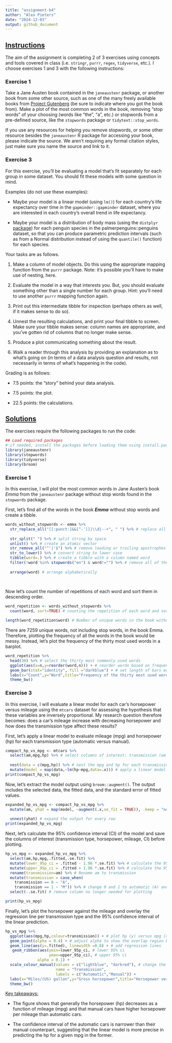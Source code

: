 ```yaml
---
title: "assignment-b4"
author: "Alex Pieters"
date: "2024-12-03"
output: github_document
---
```


## [Instructions]{.underline}

The aim of the assignment is completing 2 of 3 exercises using concepts and tools covered in class (i.e. `stringr`, `purrr`, `regex`, `tidyverse`, etc.). I choose exercises 1 and 3 with the following instructions:

### Exercise 1

Take a Jane Austen book contained in the `janeaustenr` package, or another book from some other source, such as one of the many freely available books from [Project Gutenberg](https://dev.gutenberg.org/) (be sure to indicate where you got the book from). Make a plot of the most common words in the book, removing “stop words” of your choosing (words like “the”, “a”, etc.) or stopwords from a pre-defined source, like the `stopwords` package or `tidytext::stop_words`.

If you use any resources for helping you remove stopwords, or some other resource besides the `janeaustenr` R package for accessing your book, please indicate the source. We aren’t requiring any formal citation styles, just make sure you name the source and link to it.

### Exercise 3

For this exercise, you’ll be evaluating a model that’s fit separately for each group in some dataset. You should fit these models with some question in mind.

Examples (do not use these examples):

-   Maybe your model is a linear model (using `lm()`) for each country’s life expectancy over time in the `gapminder::gapminder` dataset, where you are interested in each country’s overall trend in life expectancy.

-   Maybe your model is a distribution of body mass (using the `distplyr` [package](https://distplyr.netlify.app/)) for each penguin species in the palmerpenguins::penguins dataset, so that you can produce parametric prediction intervals (such as from a Normal distribution instead of using the `quantile()` function) for each species.

Your tasks are as follows.

1.  Make a column of model objects. Do this using the appropriate mapping function from the `purrr` package. Note: it’s possible you’ll have to make use of nesting, here.

2.  Evaluate the model in a way that interests you. But, you should evaluate something other than a single number for each group. Hint: you’ll need to use another `purrr` mapping function again.

3.  Print out this intermediate tibble for inspection (perhaps others as well, if it makes sense to do so).

4.  Unnest the resulting calculations, and print your final tibble to screen. Make sure your tibble makes sense: column names are appropriate, and you’ve gotten rid of columns that no longer make sense.

5.  Produce a plot communicating something about the result.

6.  Walk a reader through this analysis by providing an explanation as to what’s going on (in terms of a data analysis question and results, not necessarily in terms of what’s happening in the code).

Grading is as follows:

-   7.5 points: the “story” behind your data analysis.

-   7.5 points: the plot.

-   22.5 points: the calculations.

## [Solutions]{.underline}

The exercises require the following packages to run the code:

```r
## Load required packages
# if needed, install the packages before loading them using install.packages('name') in the console
library(janeaustenr) 
library(stopwords) 
library(tidyverse)
library(broom)
```

### Exercise 1

In this exercise, I will plot the most common words in Jane Austen's book *Emma* from the `janeaustenr` package without stop words found in the `stopwords` package.

First, let's find all of the words in the book ***Emma*** without stop words and create a tibble.

```r
words_without_stopwords <- emma %>%
  str_replace_all("[[:punct:]&&[^-']]|\\d|--+", " ") %>% # replace all punctuation except for apostrophes and hyphens (e.g., Emma's, to-day), or digits, or more than one hyphens with a space
  
  str_split(" ") %>% # split string by space
  unlist() %>% # create an atomic vector
  str_remove_all("^'|'$") %>% # remove leading or trailing apostrophes
  str_to_lower() %>% # convert string to lower case
  tibble(word=.) %>% # create a tibble with a column named word
  filter(!word %in% stopwords("en") & word!="") %>% # remove all of the stop words using the stopwords package and removes empty strings
  
  arrange(word) # arrange alphabetically
 
  
```

Now let's count the number of repetitions of each word and sort them in descending order.

```r
word_repetition <- words_without_stopwords %>%
  count(word, sort=TRUE) # counting the repetition of each word and sort in descending order

length(word_repetition$word) # Number of unique words in the book without stop words
```

There are 7259 unique words, not including stop words, in the book Emma. Therefore, plotting the frequency of all the words in the book would be messy. Instead, let's plot the frequency of the thirty most used words in a barplot.

```r
word_repetition %>%
  head(30) %>% # select the thirty most commonly used words
  ggplot(aes(x=n,y=reorder(word,n))) + # reorder words based on frequency
  geom_bar(stat="identity", fill ="darkblue") + # set length of bars equal to count value and set color
  labs(x="Count",y="Word",title="Frequency of the thirty most used words in Jane Austen's book Emma") +
  theme_bw()
```

### Exercise 3

In this exercise, I will evaluate a linear model for each car’s horsepower versus mileage using the `mtcars` dataset for assessing the hypothesis that these variables are inversely proportional. My research question therefore becomes: does a car's mileage increase with decreasing horsepower and how does the transmission type affect these results?

First, let's apply a linear model to evaluate mileage (mpg) and horsepower (hp) for each transmission type (automatic versus manual).

```r
compact_hp_vs_mpg <- mtcars %>%
  select(am,mpg,hp) %>% # select columns of interest: transmission (am where 0=automatic and 1=manual), mileage, and horsepower
  
  nest(data = c(mpg,hp)) %>% # nest the mpg and hp for each transmission type
  mutate(model = map(data,~lm(hp~mpg,data=.x))) # apply a linear model with y ~ x for each transmission type
print(compact_hp_vs_mpg)
```

Now, let's extract the model output using `broom::augment()`. The output includes the selected data, the fitted data, and the standard error of fitted values.

```r
expanded_hp_vs_mpg <- compact_hp_vs_mpg %>% 
  mutate(am, yhat = map(model, ~augment(.x,se_fit = TRUE)), .keep = "none") %>% # extract the model output and the standard error of the fitted values
  
  unnest(yhat) # expand the output for every row
print(expanded_hp_vs_mpg)
```

Next, let's calculate the 95% confidence interval (CI) of the model and save the columns of interest (transmission type, horsepower, mileage, CI) before plotting.

```r
hp_vs_mpg <- expanded_hp_vs_mpg %>%
  select(am,hp,mpg,.fitted,.se.fit) %>%
  mutate(lower_95p_ci = .fitted - 1.96 *.se.fit) %>% # calculate the 95% lower confidence interval (z-score = 1.96)
  mutate(upper_95p_ci = .fitted + 1.96 *.se.fit) %>% # calculate the 95% upper confidence interval (z-score = 1.96)
  rename(transmission=am) %>% # Rename am to transmission
  mutate(transmission = case_when(
    transmission == 0 ~ "A",
    transmission == 1 ~ "M")) %>% # change 0 and 1 to automatic (A) and manual (M)
  select(-.se.fit) # remove column no longer needed for plotting

print(hp_vs_mpg)  
```

Finally, let's plot the horsepower against the mileage and overlay the regression line per transmission type and the 95% confidence interval of the linear prediction.

```r
hp_vs_mpg %>%
  ggplot(aes(mpg,hp,colour=transmission)) + # plot hp (y) versus mpg (x)
  geom_point(alpha = 0.4) + # adjust alpha to show the overlap region between the transmission types
  geom_line(aes(y=.fitted), linewidth =0.8) + # add regression lines
   geom_ribbon(aes(ymin=lower_95p_ci, # lower 95% ci
                   ymax=upper_95p_ci), # upper 95% ci
              alpha = 0.1) +
  scale_colour_manual(values = c("lightblue", "darkred"), # change the colour for each group
                      name = "Transmission",
                      labels = c("Automatic","Manual")) + 
  labs(x="Miles/(US) gallon",y="Gross horsepower",title="Horsepower versus mileage for different transmission cars")+
  theme_bw()
```

[Key takeaways:]{.underline}

-   The figure shows that generally the horsepower (hp) decreases as a function of mileage (mpg) and that manual cars have higher horsepower per mileage than automatic cars.

-   The confidence interval of the automatic cars is narrower than their manual counterpart, suggesting that the linear model is more precise in predicting the hp for a given mpg in the former.
